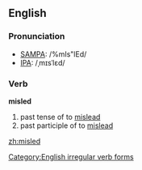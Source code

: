==English==
===Pronunciation===
*[[w:SAMPA|SAMPA]]: /%mIs"lEd/
*[[w:IPA|IPA]]: /ˌmɪsˈlεd/

===Verb===
[[Category:English irregular verb forms]]
'''misled'''

# past tense of to [[mislead]]
# past participle of to [[mislead]]

[[zh:misled]]